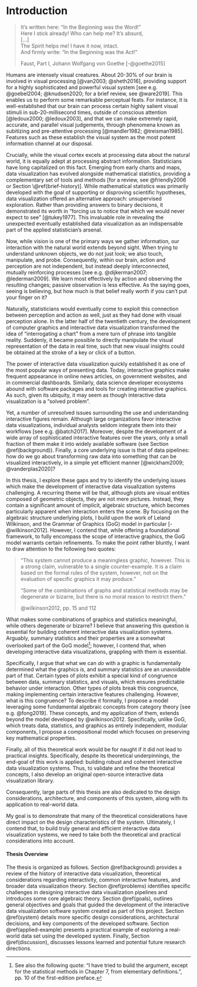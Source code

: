 # Introduction {#introduction}

> It’s written here: "In the Beginning was the Word!" <br>
> Here I stick already! Who can help me? It’s absurd, <br>
> [...] <br>
> The Spirit helps me! I have it now, intact. <br>
> And firmly write: "In the Beginning was the Act!"
>
> Faust, Part I, Johann Wolfgang von Goethe [-@goethe2015]

Humans are intensely visual creatures. About 20-30% of our brain is involved in visual processing [@van2003; @sheth2016], providing support for a highly sophisticated and powerful visual system [see e.g. @goebel2004; @knudsen2020; for a brief review, see @ware2019]. This enables us to perform some remarkable perceptual feats. For instance, it is well-established that our brain can process certain highly salient visual stimuli in sub-20-millisecond times, outside of conscious attention [@ledoux2000; @ledoux2003], and that we can make extremely rapid, accurate, and parallel visual judgements, through phenomena known as subitizing and pre-attentive processing [@mandler1982; @treisman1985]. Features such as these establish the visual system as the most potent information channel at our disposal.

Crucially, while the visual cortex excels at processing data about the natural world, it is equally adept at processing abstract information. Statisticians have long capitalized on this fact. Emerging from early charts and maps, data visualization has evolved alongside mathematical statistics, providing a complementary set of tools and methods [for a review, see @friendly2006 or Section \@ref(brief-history)]. While mathematical statistics was primarily developed with the goal of supporting or disproving scientific hypotheses, data visualization offered an alternative approach: unsupervised exploration. Rather than providing answers to binary decisions, it demonstrated its worth in "forcing us to notice that which we would never expect to see" [@tukey1977]. This invaluable role in revealing the unexpected eventually established data visualization as an indispensable part of the applied statistician's arsenal.

Now, while vision is one of the primary ways we gather information, our interaction with the natural world extends beyond sight. When trying to understand unknown objects, we do not just look; we also touch, manipulate, and probe. Consequently, within our brain, action and perception are not independent, but instead deeply interconnected, mutually reinforcing processes [see e.g. @dijkerman2007; @lederman2009]. We learn most effectively by action and observing the resulting changes; passive observation is less effective. As the saying goes, seeing is believing, but how much is that belief really worth if you can't put your finger on it?

Naturally, statisticians would eventually come to exploit this connection between perception and action as well, just as they had done with visual perception alone. In the latter half of the twentieth century, the development of computer graphics and interactive data visualization transformed the idea of "interrogating a chart" from a mere turn of phrase into tangible reality. Suddenly, it became possible to directly manipulate the visual representation of the data in real time, such that new visual insights could be obtained at the stroke of a key or click of a button.

The power of interactive data visualization quickly established it as one of the most popular ways of presenting data. Today, interactive graphics make frequent appearance in online news articles, on government websites, and in commercial dashboards. Similarly, data science developer ecosystems abound with software packages and tools for creating interactive graphics. As such, given its ubiquity, it may seem as though interactive data visualization is a "solved problem".

Yet, a number of unresolved issues surrounding the use and understanding interactive figures remain. Although large organizations favor interactive data visualizations, individual analysts seldom integrate them into their workflows [see e.g. @batch2017]. Moreover, despite the development of a wide array of sophisticated interactive features over the years, only a small fraction of them make it into widely available software (see Section \@ref(background)). Finally, a core underlying issue is that of data pipelines: how do we go about transforming raw data into something that can be visualized interactively, in a simple yet efficient manner [@wickham2009; @vanderplas2020]?

In this thesis, I explore these gaps and try to identify the underlying issues which make the development of interactive data visualization systems challenging. A recurring theme will be that, although plots are visual entities composed of geometric objects, they are not mere pictures. Instead, they contain a significant amount of implicit, algebraic structure, which becomes particularly apparent when interaction enters the scene. By focusing on the algebraic structure underlying plots, I build upon the work of Leland Wilkinson, and the Grammar of Graphics (GoG) model in particular [-@wilkinson2012]. However, I contend that, while offering a foundational framework, to fully encompass the scope of interactive graphics, the GoG model warrants certain refinements. To make the point rather bluntly, I want to draw attention to the following two quotes:

> "This system cannot produce a meaningless graphic, however. This is a strong claim, vulnerable to a single counter-example. It is a claim based on the formal rules of the system, however, not on the evaluation of specific graphics it may produce."
>
> "Some of the combinations of graphs and statistical methods may be degenerate or bizarre, but there is no moral reason to restrict them."
>
> @wilkinson2012, pp. 15 and 112

What makes some combinations of graphics and statistics meaningful, while others degenerate or bizarre? I believe that answering this question is essential for building coherent interactive data visualization systems. Arguably, summary statistics and their properties are a somewhat overlooked part of the GoG model^[See also the following quote: "I have tried to build the argument, except for the statistical methods in Chapter 7, from elementary definitions.", pp. 10 of the first-edition preface.]; however, I contend that, when developing interactive data visualizations, grappling with them is essential.

Specifically, I argue that what we can *do* with a graphic is fundamentally determined what the graphics *is*, and summary statistics are an unavoidable part of that. Certain types of plots exhibit a special kind of congruence between data, summary statistics, and visuals, which ensures predictable behavior under interaction. Other types of plots break this congruence, making implementing certain interactive features challenging. However, what is this congruence? To describe it formally, I propose a model leveraging some fundamental algebraic concepts from category theory [see e.g. @fong2019]. These concepts, and my application of them, extends beyond the model developed by @wilkinson2012. Specifically, unlike GoG, which treats data, statistics, and graphics as entirely independent, modular components, I propose a compositional model which focuses on preserving key mathematical properties.

Finally, all of this theoretical work would be for naught if it did not lead to practical insights. Specifically, despite its theoretical underpinnings, the end-goal of this work is applied: building robust and coherent interactive data visualization systems. Thus, to validate and refine the theoretical concepts, I also develop an original open-source interactive data visualization library.

Consequently, large parts of this thesis are also dedicated to the design considerations, architecture, and components of this system, along with its application to real-world data. 

My goal is to demonstrate that many of the theoretical considerations have direct impact on the design characteristics of the system. Ultimately, I contend that, to build truly general and efficient interactive data visualization systems, we need to take both the theoretical and practical considerations into account. 

#### Thesis Overview

The thesis is organized as follows. Section \@ref(background) provides a review of the history of interactive data visualization, theoretical considerations regarding interactivity, common interactive features, and broader data visualization theory. Section \@ref(problems) identifies specific challenges in designing interactive data visualization pipelines and introduces some core algebraic theory. Section \@ref(goals), outlines general objectives and goals that guided the development of the interactive data visualization software system created as part of this project. Section \@ref(system) details more specific design considerations, architectural decisions, and key components of the developed software. Section \@ref(applied-example) presents a practical example of exploring a real-world data set using the developed system. Finally, Section \@ref(discussion), discusses lessons learned and potential future research directions.
